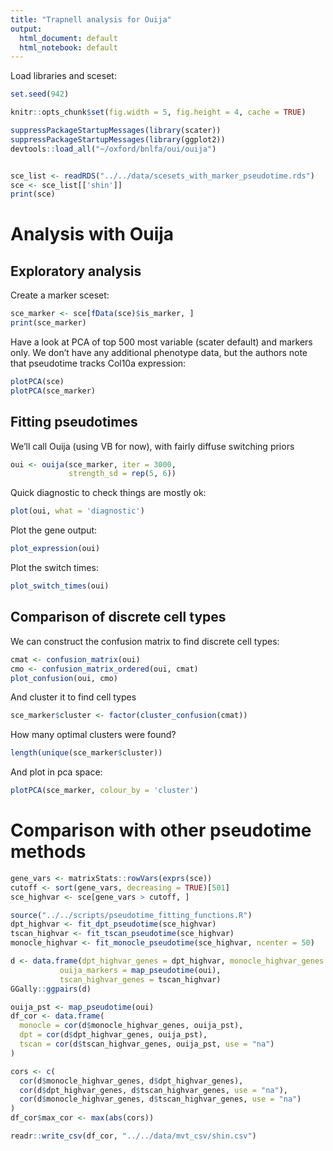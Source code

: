 ```yaml
---
title: "Trapnell analysis for Ouija"
output:
  html_document: default
  html_notebook: default
---
```


Load libraries and sceset:

```r
set.seed(942)

knitr::opts_chunk$set(fig.width = 5, fig.height = 4, cache = TRUE)

suppressPackageStartupMessages(library(scater))
suppressPackageStartupMessages(library(ggplot2))
devtools::load_all("~/oxford/bnlfa/oui/ouija")


sce_list <- readRDS("../../data/scesets_with_marker_pseudotime.rds")
sce <- sce_list[['shin']]
print(sce)
```

# Analysis with Ouija

## Exploratory analysis



Create a marker sceset:

```r
sce_marker <- sce[fData(sce)$is_marker, ]
print(sce_marker)
```

Have a look at PCA of top 500 most variable (scater default) and markers only. We don't have any additional phenotype data, but the authors note that pseudotime tracks Col10a expression:

```r
plotPCA(sce)
plotPCA(sce_marker)
```


## Fitting pseudotimes

We'll call Ouija (using VB for now), with fairly diffuse switching priors

```r
oui <- ouija(sce_marker, iter = 3000, 
             strength_sd = rep(5, 6))
```

Quick diagnostic to check things are mostly ok:

```r
plot(oui, what = 'diagnostic')
```



Plot the gene output:

```r
plot_expression(oui)
```

Plot the switch times:

```r
plot_switch_times(oui)
```




## Comparison of discrete cell types

We can construct the confusion matrix to find discrete cell types:

```r
cmat <- confusion_matrix(oui)
cmo <- confusion_matrix_ordered(oui, cmat)
plot_confusion(oui, cmo)
```

And cluster it to find cell types

```r
sce_marker$cluster <- factor(cluster_confusion(cmat))
```

How many optimal clusters were found?

```r
length(unique(sce_marker$cluster))
```

And plot in pca space:

```r
plotPCA(sce_marker, colour_by = 'cluster')
```



# Comparison with other pseudotime methods

```r
gene_vars <- matrixStats::rowVars(exprs(sce))
cutoff <- sort(gene_vars, decreasing = TRUE)[501]
sce_highvar <- sce[gene_vars > cutoff, ]
```

```r

source("../../scripts/pseudotime_fitting_functions.R")
dpt_highvar <- fit_dpt_pseudotime(sce_highvar)
tscan_highvar <- fit_tscan_pseudotime(sce_highvar)
monocle_highvar <- fit_monocle_pseudotime(sce_highvar, ncenter = 50)

d <- data.frame(dpt_highvar_genes = dpt_highvar, monocle_highvar_genes = monocle_highvar,
           ouija_markers = map_pseudotime(oui), 
           tscan_highvar_genes = tscan_highvar)
GGally::ggpairs(d)
```

```r
ouija_pst <- map_pseudotime(oui)
df_cor <- data.frame(
  monocle = cor(d$monocle_highvar_genes, ouija_pst),
  dpt = cor(d$dpt_highvar_genes, ouija_pst),
  tscan = cor(d$tscan_highvar_genes, ouija_pst, use = "na")
)

```


```r
cors <- c(
  cor(d$monocle_highvar_genes, d$dpt_highvar_genes),
  cor(d$dpt_highvar_genes, d$tscan_highvar_genes, use = "na"),
  cor(d$monocle_highvar_genes, d$tscan_highvar_genes, use = "na")
)
df_cor$max_cor <- max(abs(cors))
```


```r
readr::write_csv(df_cor, "../../data/mvt_csv/shin.csv")

```
